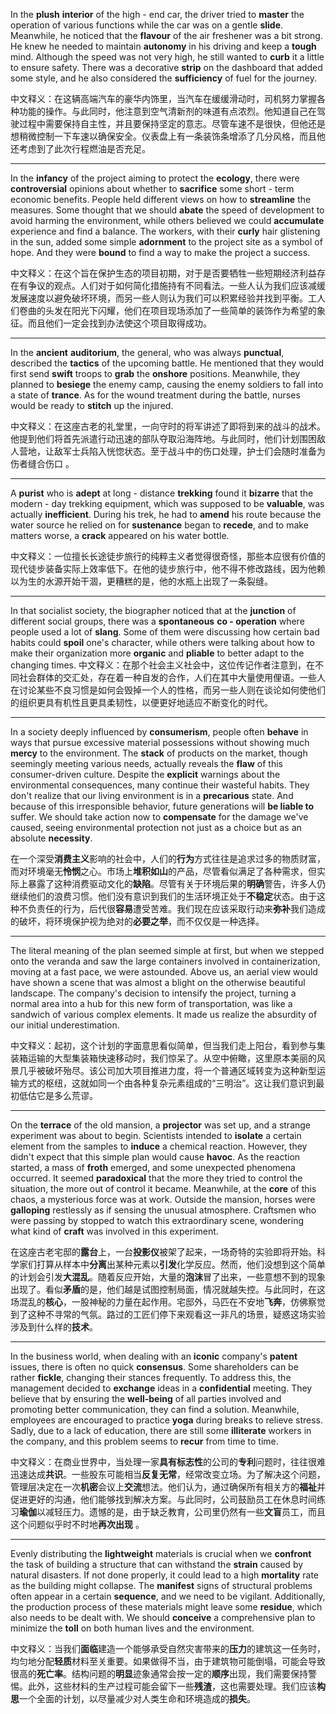 In the **plush** **interior** of the high - end car, the driver tried to **master** the operation of various functions while the car was on a gentle **slide**. Meanwhile, he noticed that the **flavour** of the air freshener was a bit strong. He knew he needed to maintain **autonomy** in his driving and keep a **tough** mind. Although the speed was not very high, he still wanted to **curb** it a little to ensure safety. There was a decorative **strip** on the dashboard that added some style, and he also considered the **sufficiency** of fuel for the journey. 

中文释义：在这辆高端汽车的豪华内饰里，当汽车在缓缓滑动时，司机努力掌握各种功能的操作。与此同时，他注意到空气清新剂的味道有点浓烈。他知道自己在驾驶过程中需要保持自主性，并且要保持坚定的意志。尽管车速不是很快，但他还是想稍微控制一下车速以确保安全。仪表盘上有一条装饰条增添了几分风格，而且他还考虑到了此次行程燃油是否充足。  

___

In the **infancy** of the project aiming to protect the **ecology**, there were **controversial** opinions about whether to **sacrifice** some short - term economic benefits. People held different views on how to **streamline** the measures. Some thought that we should **abate** the speed of development to avoid harming the environment, while others believed we could **accumulate** experience and find a balance. The workers, with their **curly** hair glistening in the sun, added some simple **adornment** to the project site as a symbol of hope. And they were **bound** to find a way to make the project a success. 

中文释义：在这个旨在保护生态的项目初期，对于是否要牺牲一些短期经济利益存在有争议的观点。人们对于如何简化措施持有不同看法。一些人认为我们应该减缓发展速度以避免破坏环境，而另一些人则认为我们可以积累经验并找到平衡。工人们卷曲的头发在阳光下闪耀，他们在项目现场添加了一些简单的装饰作为希望的象征。而且他们一定会找到办法使这个项目取得成功。 

___

In the **ancient** **auditorium**, the general, who was always **punctual**, described the **tactics** of the upcoming battle. He mentioned that they would first send **swift** troops to **grab** the **onshore** positions. Meanwhile, they planned to **besiege** the enemy camp, causing the enemy soldiers to fall into a state of **trance**. As for the wound treatment during the battle, nurses would be ready to **stitch** up the injured. 

中文释义：在这座古老的礼堂里，一向守时的将军讲述了即将到来的战斗的战术。他提到他们将首先派遣行动迅速的部队夺取沿海阵地。与此同时，他们计划围困敌人营地，让敌军士兵陷入恍惚状态。至于战斗中的伤口处理，护士们会随时准备为伤者缝合伤口 。  

___

A **purist** who is **adept** at long - distance **trekking** found it **bizarre** that the modern - day trekking equipment, which was supposed to be **valuable**, was actually **inefficient**. During his trek, he had to **amend** his route because the water source he relied on for **sustenance** began to **recede**, and to make matters worse, a **crack** appeared on his water bottle. 

中文释义：一位擅长长途徒步旅行的纯粹主义者觉得很奇怪，那些本应很有价值的现代徒步装备实际上效率低下。在他的徒步旅行中，他不得不修改路线，因为他赖以为生的水源开始干涸，更糟糕的是，他的水瓶上出现了一条裂缝。 

___

In that socialist society, the biographer noticed that at the **junction** of different social groups, there was a **spontaneous** **co - operation** where people used a lot of **slang**. Some of them were discussing how certain bad habits could **spoil** one's character, while others were talking about how to make their organization more **organic** and **pliable** to better adapt to the changing times. 
中文释义：在那个社会主义社会中，这位传记作者注意到，在不同社会群体的交汇处，存在着一种自发的合作，人们在其中大量使用俚语。一些人在讨论某些不良习惯是如何会毁掉一个人的性格，而另一些人则在谈论如何使他们的组织更具有机性且更具柔韧性，以便更好地适应不断变化的时代。  

___

In a society deeply influenced by **consumerism**, people often **behave** in ways that pursue excessive material possessions without showing much **mercy** to the environment. The **stack** of products on the market, though seemingly meeting various needs, actually reveals the **flaw** of this consumer-driven culture. Despite the **explicit** warnings about the environmental consequences, many continue their wasteful habits. They don't realize that our living environment is in a **precarious** state. And because of this irresponsible behavior, future generations will **be liable to** suffer. We should take action now to **compensate** for the damage we've caused, seeing environmental protection not just as a choice but as an absolute **necessity**. 

在一个深受**消费主义**影响的社会中，人们的**行为**方式往往是追求过多的物质财富，而对环境毫无**怜悯**之心。市场上**堆积如山**的产品，尽管看似满足了各种需求，但实际上暴露了这种消费驱动文化的**缺陷**。尽管有关于环境后果的**明确**警告，许多人仍继续他们的浪费习惯。他们没有意识到我们的生活环境正处于**不稳定**状态。由于这种不负责任的行为，后代很**容易**遭受苦难。我们现在应该采取行动来**弥补**我们造成的破坏，将环境保护视为绝对的**必要之举**，而不仅仅是一种选择。 

___

The literal meaning of the plan seemed simple at first, but when we stepped onto the veranda and saw the large containers involved in containerization, moving at a fast pace, we were astounded. Above us, an aerial view would have shown a scene that was almost a blight on the otherwise beautiful landscape. The company's decision to intensify the project, turning a normal area into a hub for this new form of transportation, was like a sandwich of various complex elements. It made us realize the absurdity of our initial underestimation. 

中文释义：起初，这个计划的字面意思看似简单，但当我们走上阳台，看到参与集装箱运输的大型集装箱快速移动时，我们惊呆了。从空中俯瞰，这里原本美丽的风景几乎被破坏殆尽。该公司加大项目推进力度，将一个普通区域转变为这种新型运输方式的枢纽，这就如同一个由各种复杂元素组成的“三明治”。这让我们意识到最初低估它是多么荒谬。  

___

On the **terrace** of the old mansion, a **projector** was set up, and a strange experiment was about to begin. Scientists intended to **isolate** a certain element from the samples to **induce** a chemical reaction. However, they didn't expect that this simple plan would cause **havoc**. As the reaction started, a mass of **froth** emerged, and some unexpected phenomena occurred. It seemed **paradoxical** that the more they tried to control the situation, the more out of control it became. Meanwhile, at the **core** of this chaos, a mysterious force was at work. Outside the mansion, horses were **galloping** restlessly as if sensing the unusual atmosphere. Craftsmen who were passing by stopped to watch this extraordinary scene, wondering what kind of **craft** was involved in this experiment. 

在这座古老宅邸的**露台**上，一台**投影仪**被架了起来，一场奇特的实验即将开始。科学家们打算从样本中**分离**出某种元素以**引发**化学反应。然而，他们没想到这个简单的计划会引发**大混乱**。随着反应开始，大量的**泡沫**冒了出来，一些意想不到的现象出现了。看似**矛盾**的是，他们越是试图控制局面，情况就越失控。与此同时，在这场混乱的**核心**，一股神秘的力量在起作用。宅邸外，马匹在不安地**飞奔**，仿佛察觉到了这种不寻常的气氛。路过的工匠们停下来观看这一非凡的场景，疑惑这场实验涉及到什么样的**技术**。 

___

In the business world, when dealing with an **iconic** company's **patent** issues, there is often no quick **consensus**. Some shareholders can be rather **fickle**, changing their stances frequently. To address this, the management decided to **exchange** ideas in a **confidential** meeting. They believe that by ensuring the **well-being** of all parties involved and promoting better communication, they can find a solution. Meanwhile, employees are encouraged to practice **yoga** during breaks to relieve stress. Sadly, due to a lack of education, there are still some **illiterate** workers in the company, and this problem seems to **recur** from time to time. 

中文释义：在商业世界中，当处理一家**具有标志性**的公司的**专利**问题时，往往很难迅速达成**共识**。一些股东可能相当**反复无常**，经常改变立场。为了解决这个问题，管理层决定在一次**机密**会议上**交流**想法。他们认为，通过确保所有相关方的**福祉**并促进更好的沟通，他们能够找到解决方案。与此同时，公司鼓励员工在休息时间练习**瑜伽**以减轻压力。遗憾的是，由于缺乏教育，公司里仍然有一些**文盲**员工，而且这个问题似乎时不时地**再次出现** 。  

___

Evenly distributing the **lightweight** materials is crucial when we **confront** the task of building a structure that can withstand the **strain** caused by natural disasters. If not done properly, it could lead to a high **mortality** rate as the building might collapse. The **manifest** signs of structural problems often appear in a certain **sequence**, and we need to be vigilant. Additionally, the production process of these materials might leave some **residue**, which also needs to be dealt with. We should **conceive** a comprehensive plan to minimize the **toll** on both human lives and the environment. 

中文释义：当我们**面临**建造一个能够承受自然灾害带来的**压力**的建筑这一任务时，均匀地分配**轻质**材料至关重要。如果做得不当，由于建筑物可能倒塌，可能会导致很高的**死亡率**。结构问题的**明显**迹象通常会按一定的**顺序**出现，我们需要保持警惕。此外，这些材料的生产过程可能会留下一些**残渣**，这也需要处理。我们应该**构思**一个全面的计划，以尽量减少对人类生命和环境造成的**损失**。 
